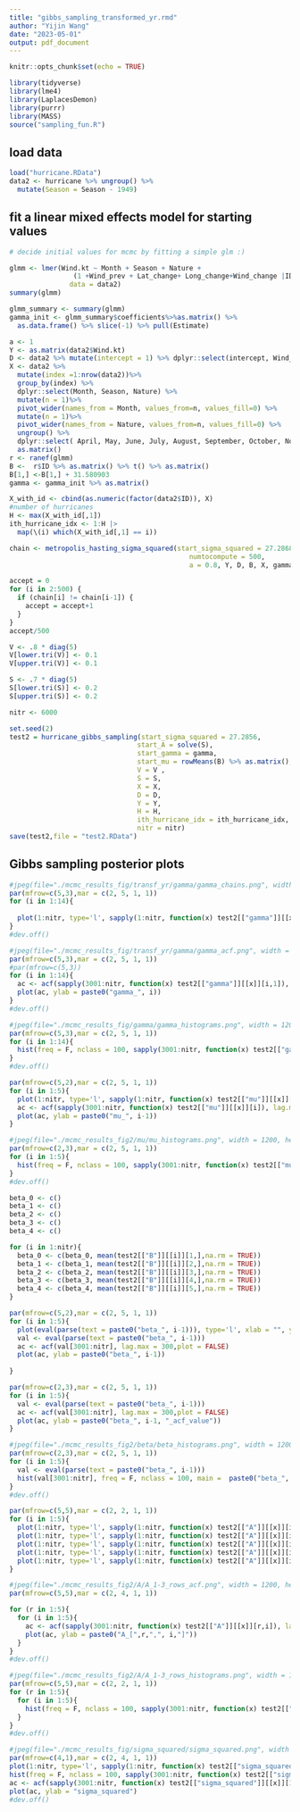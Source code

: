 ```yaml
---
title: "gibbs_sampling_transformed_yr.rmd"
author: "Yijin Wang"
date: "2023-05-01"
output: pdf_document
---
```


```r
knitr::opts_chunk$set(echo = TRUE)
```

```r
library(tidyverse)
library(lme4)
library(LaplacesDemon)
library(purrr)
library(MASS)
source("sampling_fun.R")
```

## load data

```r
load("hurricane.RData")
data2 <- hurricane %>% ungroup() %>%
  mutate(Season = Season - 1949)
```

## fit a linear mixed effects model for starting values
```r
# decide initial values for mcmc by fitting a simple glm :)

glmm <- lmer(Wind.kt ~ Month + Season + Nature + 
                (1 +Wind_prev + Lat_change+ Long_change+Wind_change |ID),
               data = data2)
summary(glmm)
```

```r
glmm_summary <- summary(glmm)
gamma_init <- glmm_summary$coefficients%>%as.matrix() %>%
  as.data.frame() %>% slice(-1) %>% pull(Estimate)
```


```r
a <- 1
Y <- as.matrix(data2$Wind.kt)
D <- data2 %>% mutate(intercept = 1) %>% dplyr::select(intercept, Wind_prev, Lat_change, Long_change, Wind_change) %>% as.matrix()
X <- data2 %>%
  mutate(index =1:nrow(data2))%>%
  group_by(index) %>%
  dplyr::select(Month, Season, Nature) %>%
  mutate(n = 1)%>% 
  pivot_wider(names_from = Month, values_from=n, values_fill=0) %>% 
  mutate(n = 1)%>% 
  pivot_wider(names_from = Nature, values_from=n, values_fill=0) %>% 
  ungroup() %>%
  dplyr::select( April, May, June, July, August, September, October, November, December, Season, ET,NR,SS,TS) %>%
  as.matrix()
r <- ranef(glmm) 
B <-  r$ID %>% as.matrix() %>% t() %>% as.matrix()
B[1,] <-B[1,] + 31.580903
gamma <- gamma_init %>% as.matrix() 
```

```r
X_with_id <- cbind(as.numeric(factor(data2$ID)), X)
#number of hurricanes
H <- max(X_with_id[,1])
ith_hurricane_idx <- 1:H |>
  map(\(i) which(X_with_id[,1] == i))
```

```r
chain <- metropolis_hasting_sigma_squared(start_sigma_squared = 27.2868, 
                                             numtocompute = 500, 
                                             a = 0.8, Y, D, B, X, gamma, H, ith_hurricane_idx)
```

```r
accept = 0
for (i in 2:500) {
  if (chain[i] != chain[i-1]) {
    accept = accept+1
  }
}
accept/500
```

```r
V <- .8 * diag(5)
V[lower.tri(V)] <- 0.1
V[upper.tri(V)] <- 0.1

S <- .7 * diag(5)
S[lower.tri(S)] <- 0.2
S[upper.tri(S)] <- 0.2

nitr <- 6000

set.seed(2)
test2 = hurricane_gibbs_sampling(start_sigma_squared = 27.2856, 
                                start_A = solve(S),
                                start_gamma = gamma, 
                                start_mu = rowMeans(B) %>% as.matrix(),
                                V = V ,
                                S = S,
                                X = X,
                                D = D,
                                Y = Y,
                                H = H, 
                                ith_hurricane_idx = ith_hurricane_idx,
                                nitr = nitr)
save(test2,file = "test2.RData")
```

## Gibbs sampling posterior plots
```r
#jpeg(file="./mcmc_results_fig/transf_yr/gamma/gamma_chains.png", width = 2400, height = 1200, quality = 500)
par(mfrow=c(5,3),mar = c(2, 5, 1, 1))
for (i in 1:14){
  
  plot(1:nitr, type='l', sapply(1:nitr, function(x) test2[["gamma"]][[x]][i,1]), xlab = "", ylab = "",main = paste0("gamma_", i))
}
#dev.off()
```



```r
#jpeg(file="./mcmc_results_fig/transf_yr/gamma/gamma_acf.png", width = 2400, height = 1200, quality = 500)
par(mfrow=c(5,3),mar = c(2, 5, 1, 1))
#par(mfrow=c(5,3))
for (i in 1:14){
  ac <- acf(sapply(3001:nitr, function(x) test2[["gamma"]][[x]][i,1]), lag.max = 300,plot = FALSE)
  plot(ac, ylab = paste0("gamma_", i))
}
#dev.off()
```

```r
#jpeg(file="./mcmc_results_fig/gamma/gamma_histograms.png", width = 1200, height = 600, quality = 100)
par(mfrow=c(5,3),mar = c(2, 5, 1, 1))
for (i in 1:14){
  hist(freq = F, nclass = 100, sapply(3001:nitr, function(x) test2[["gamma"]][[x]][i]), main= paste0("gamma_", i))
}
#dev.off()
```


```r
par(mfrow=c(5,2),mar = c(2, 5, 1, 1))
for (i in 1:5){
  plot(1:nitr, type='l', sapply(1:nitr, function(x) test2[["mu"]][[x]][i]), xlab = "", ylab = "", main = paste0("mu_", i-1))
  ac <- acf(sapply(3001:nitr, function(x) test2[["mu"]][[x]][i]), lag.max = 300,plot = FALSE)
  plot(ac, ylab = paste0("mu_", i-1))
}
```

```r
#jpeg(file="./mcmc_results_fig2/mu/mu_histograms.png", width = 1200, height = 600, quality = 100)
par(mfrow=c(2,3),mar = c(2, 5, 1, 1))
for (i in 1:5){
  hist(freq = F, nclass = 100, sapply(3001:nitr, function(x) test2[["mu"]][[x]][i]), main= paste0("mu_", i-1))
}
#dev.off()
```

```r
beta_0 <- c()
beta_1 <- c()
beta_2 <- c()
beta_3 <- c()
beta_4 <- c()

for (i in 1:nitr){
  beta_0 <- c(beta_0, mean(test2[["B"]][[i]][1,],na.rm = TRUE))
  beta_1 <- c(beta_1, mean(test2[["B"]][[i]][2,],na.rm = TRUE))
  beta_2 <- c(beta_2, mean(test2[["B"]][[i]][3,],na.rm = TRUE))
  beta_3 <- c(beta_3, mean(test2[["B"]][[i]][4,],na.rm = TRUE))
  beta_4 <- c(beta_4, mean(test2[["B"]][[i]][5,],na.rm = TRUE))
}
```

```r
par(mfrow=c(5,2),mar = c(2, 5, 1, 1))
for (i in 1:5){
  plot(eval(parse(text = paste0("beta_", i-1))), type='l', xlab = "", ylab = "", main = paste0("beta_", i-1))
  val <- eval(parse(text = paste0("beta_", i-1)))
  ac <- acf(val[3001:nitr], lag.max = 300,plot = FALSE)
  plot(ac, ylab = paste0("beta_", i-1))
       
}
```

```r
par(mfrow=c(2,3),mar = c(2, 5, 1, 1))
for (i in 1:5){
  val <- eval(parse(text = paste0("beta_", i-1)))
  ac <- acf(val[3001:nitr], lag.max = 300,plot = FALSE)
  plot(ac, ylab = paste0("beta_", i-1, "_acf_value"))
}
```

```r
#jpeg(file="./mcmc_results_fig2/beta/beta_histograms.png", width = 1200, height = 600, quality = 100)
par(mfrow=c(2,3),mar = c(2, 5, 1, 1))
for (i in 1:5){
  val <- eval(parse(text = paste0("beta_", i-1)))
  hist(val[3001:nitr], freq = F, nclass = 100, main =  paste0("beta_", i-1))
}
#dev.off()
```

```r
par(mfrow=c(5,5),mar = c(2, 2, 1, 1))
for (i in 1:5){
  plot(1:nitr, type='l', sapply(1:nitr, function(x) test2[["A"]][[x]][i,1]), xlab = "", ylab = "",main = paste0("A_[", i,",1]"))
  plot(1:nitr, type='l', sapply(1:nitr, function(x) test2[["A"]][[x]][i,2]), xlab = "", ylab ="",main= paste0("A_[", i,",2]"))
  plot(1:nitr, type='l', sapply(1:nitr, function(x) test2[["A"]][[x]][i,3]), xlab = "", ylab ="",main= paste0("A_[", i,",3]"))
  plot(1:nitr, type='l', sapply(1:nitr, function(x) test2[["A"]][[x]][i,4]), xlab = "", ylab ="",main= paste0("A_[", i,",4]"))
  plot(1:nitr, type='l', sapply(1:nitr, function(x) test2[["A"]][[x]][i,5]), xlab = "", ylab ="",main= paste0("A_[", i,",5]"))
}
```

```r
#jpeg(file="./mcmc_results_fig2/A/A_1-3_rows_acf.png", width = 1200, height = 600, quality = 100)
par(mfrow=c(5,5),mar = c(2, 4, 1, 1))

for (r in 1:5){
  for (i in 1:5){
    ac <- acf(sapply(3001:nitr, function(x) test2[["A"]][[x]][r,i]), lag.max = 300,plot = FALSE)
    plot(ac, ylab = paste0("A_[",r,",", i,"]"))
  }
}
#dev.off()
```

```r
#jpeg(file="./mcmc_results_fig2/A/A_1-3_rows_histograms.png", width = 1200, height = 600, quality = 100)
par(mfrow=c(5,5),mar = c(2, 2, 1, 1))
for (r in 1:5){
  for (i in 1:5){
    hist(freq = F, nclass = 100, sapply(3001:nitr, function(x) test2[["A"]][[x]][r,i]), main= paste0("A_[",r,",", i,"]"))
  }
}
#dev.off()

```

```r
#jpeg(file="./mcmc_results_fig/sigma_squared/sigma_squared.png", width = 1200, height = 600, quality = 100)
par(mfrow=c(4,1),mar = c(2, 4, 1, 1))
plot(1:nitr, type='l', sapply(1:nitr, function(x) test2[["sigma_squared"]][[x]][1]), xlab = "", ylab ="",main= "sigma_squared")
hist(freq = F, nclass = 100, sapply(3001:nitr, function(x) test2[["sigma_squared"]][[x]][1]), main= "sigma_squared")
ac <- acf(sapply(3001:nitr, function(x) test2[["sigma_squared"]][[x]][1]), lag.max = 300,plot = FALSE)
plot(ac, ylab = "sigma_squared")
#dev.off()
```